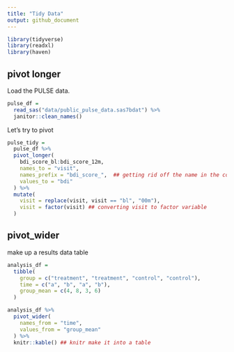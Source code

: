```yaml
---
title: "Tidy Data"
output: github_document
---
```


```r
library(tidyverse)
library(readxl)
library(haven)
```

## pivot longer

Load the PULSE data. 

```r
pulse_df = 
  read_sas("data/public_pulse_data.sas7bdat") %>% 
  janitor::clean_names()
```

Let's try to pivot

```r
pulse_tidy = 
  pulse_df %>% 
  pivot_longer(
    bdi_score_bl:bdi_score_12m,
    names_to = "visit", 
    names_prefix = "bdi_score_",  ## getting rid off the name in the column
    values_to = "bdi"
  ) %>% 
  mutate(
    visit = replace(visit, visit == "bl", "00m"),
    visit = factor(visit) ## converting visit to factor variable
  )
```


## pivot_wider

make up a results data table

```r
analysis_df = 
  tibble(
    group = c("treatment", "treatment", "control", "control"),
    time = c("a", "b", "a", "b"),
    group_mean = c(4, 8, 3, 6)
  )

analysis_df %>% 
  pivot_wider(
    names_from = "time", 
    values_from = "group_mean"
  ) %>% 
  knitr::kable() ## knitr make it into a table
```

